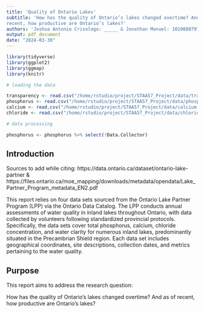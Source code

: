 ```yaml
---
title: 'Quality of Ontario Lakes'
subtitle: 'How has the quality of Ontario’s lakes changed overtime? And as of 
recent, how productive are Ontario’s lakes?'
authors: 'Joshua Antonio Crisologo: _____ & Jonathan Manuel: 1010080797'
output: pdf_document
date: "2024-03-30"
---
```


```r
library(tidyverse)
library(ggplot2)
library(ggmap)
library(knitr)
```


```r

# loading the data

transparency <- read.csv("/home/rstudio/project/STAA57_Project/data/transparency.csv")
phosphorus <- read.csv("/home/rstudio/project/STAA57_Project/data/phosphorus.csv")
calcium <- read.csv("/home/rstudio/project/STAA57_Project/data/calcium.csv")
chloride <- read.csv("/home/rstudio/project/STAA57_Project/data/chloride.csv")

# data processing 

phosphorus <- phosphorus %>% select(!Data.Collector)


```


## Introduction 

Sources to add while citing: https://data.ontario.ca/dataset/ontario-lake-partner
& https://files.ontario.ca/moe_mapping/downloads/metadata/opendata/Lake_Partner_Program_metadata_EN2.pdf

This report relies on four data sets sourced from the Ontario Lake Partner 
Program (LPP) via the Ontario Data Catalog. The LPP conducts annual assessments 
of water quality in inland lakes throughout Ontario, with data collected by 
volunteers following standardized provincial protocols. Specifically, the 
data sets cover total phosphorus, calcium, chloride concentration, and water 
clarity for numerous inland lakes, predominantly situated in the Precambrian 
Shield region. Each data set includes geographical coordinates, site descriptions, 
collection dates, and metrics pertaining to the water quality.

## Purpose

This report aims to address the research question: 

How has the quality of Ontario’s lakes changed overtime? And as of recent, 
how productive are Ontario’s lakes?

## 

